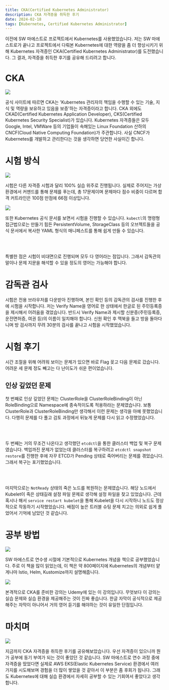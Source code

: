 ```yaml
---
title: CKA(Certified Kubernetes Administrator)
description: CKA 자격증을 취득한 후기
date: 2024-02-18
tags: [Kubernetes, Certified Kubernetes Administrator]
---
```

이전에 SW 마에스트로 프로젝트에서 Kubernetes를 사용했었습니다.
저는 SW 마에스트로가 끝나고 프로젝트에서 다뤄본 Kubernetes에 대한 역량을 좀 더 향상시키기 위해 Kubernetes 자격증인 CKA(Certified Kubernetes Administrator)를 도전했습니다.
그 결과, 자격증을 취득한 후기를 공유해 드리려고 합니다.

# CKA

![](1.png)

공식 사이트에 따르면 CKA는 'Kubernetes 관리자의 책임을 수행할 수 있는 기술, 지식 및 역량을 보유하고 있음을 보증'하는 자격증이라고 합니다.
CKA 외에도 CKAD(Certified Kubernetes Application Developer), CKS(Certified Kubernetes Security Specialist)가 있습니다.
Kubernetes 자격증들은 모두 Google, Intel, VMWare 등의 기업들이 속해있는 Linux Foundation 산하의 CNCF(Cloud Native Computing Foundation)가 주관합니다.
사실 CNCF가 Kubernetes를 개발하고 관리한다는 것을 생각하면 당연한 사실이긴 합니다.

# 시험 방식

![](2.png)

시험은 다른 자격증 시험과 달리 100% 실습 위주로 진행됩니다.
실제로 주어지는 가상 환경에서 커맨드를 통해 문제를 푸는데, 총 17문제이며 문제마다 점수 비중이 다르며 합격 커트라인은 100점 만점에 66점 이상입니다.

![](3.png)

또한 Kubernetes 공식 문서를 보면서 시험을 진행할 수 있습니다.
`kubectl`의 명령형 접근법으로는 만들기 힘든 PersistentVolume, StorageClass 등의 오브젝트들을 공식 문서에서 복사한 YAML 형식의 매니페스트를 통해 쉽게 만들 수 있습니다.

<br /><br />

특별한 점은 시험이 비대면으로 진행되며 모두 다 영어라는 점입니다.
그래서 감독관의 말이나 문제 지문을 해석할 수 있을 정도의 영어는 가능해야 합니다.

# 감독관 검사

시험은 전용 브라우저를 다운받아 진행하며, 본인 확인 등의 감독관의 검사를 진행한 후에 시험을 시작합니다.
저는 Verify Name을 영어로 한 상태에서 한글로 된 주민등록증을 제시해서 어려움을 겪었습니다.
반드시 Verify Name과 제시할 신분증(주민등록증, 운전면허증, 여권 등)의 이름이 일치해야 합니다.
신원 확인 후 맥북을 들고 방을 돌아다니며 방 검사까지 무려 30분의 검사를 끝나고 시험을 시작했었습니다.

# 시험 후기

시간 조절을 위해 어려워 보이는 문제가 있으면 바로 Flag 꽂고 다음 문제로 갔습니다.
어려운 세 문제 정도 빼고는 다 난이도가 쉬운 편이었습니다.

## 인상 깊었던 문제

첫 번째로 인상 깊었던 문제는 ClusterRole을 ClusterRoleBinding이 아닌 RoleBinding으로 Namespace에 종속적이도록 적용하라는 문제였습니다.
보통 ClusterRole과 ClusterRoleBinding만 생각해서 이런 문제는 생각을 아예 못했었습니다.
다행히 문제를 다 풀고 검토 과정에서 뒤늦게 문제를 다시 읽고 수정했었습니다.

<br /><br />

두 번째는 거의 무조건 나온다고 생각했던 `etcdctl`을 통한 클러스터 백업 및 복구 문제였습니다.
백업까진 문제가 없었는데 클러스터를 복구하려고 `etcdctl snapshot restore`를 진행한 후에 자꾸 ETCD가 Pending 상태로 죽어버리는 문제를 겪었습니다.
그래서 복구는 포기했었습니다.

<br /><br />

마지막으로는 `NotReady` 상태의 죽은 노드를 복원하는 문제였습니다.
해당 노드에서 Kubelet이 죽은 상태길래 설정 파일 문제로 생각해 설정 파일을 찾고 있었습니다.
근데 혹시나 해서 `service restart kubelet`을 통해 Kubelet을 다시 시작하니 노드도 정상적으로 작동하기 시작했었습니다.
배점이 높은 트러블 슈팅 문제 치고는 의외로 쉽게 풀었어서 기억에 남았던 것 같습니다.

# 공부 방법

![](4.jpeg)

SW 마에스트로 연수생 시절에 기본적으로 Kubernetes 개념을 책으로 공부했었습니다.
주로 이 책을 많이 읽었는데, 이 책은 약 800페이지에 Kubernetes의 개념부터 얕게나마 Istio, Helm, Kustomize까지 설명해줍니다.

![](5.png)

본격적으로 CKA를 준비한 강의는 Udemy에 있는 이 강의입니다.
무엇보다 이 강의는 실습 문제와 실습 환경을 제공해주는 것이 진짜 좋습니다.
한글 자막이 공식적으로 제공해주는 자막이 아니어서 거의 영어 듣기를 해야하는 것이 유일한 단점입니다.

# 마치며

![](6.jpg)

지금까지 CKA 자격증을 취득한 후기를 공유해보았습니다.
우선 자격증이 있으니까 뭔가 공부에 동기 부여가 되는 것이 좋았던 것 같습니다.
SW 마에스트로 연수 과정 중에 자격증을 땄었다면 실제로 AWS EKS(Elastic Kubernetes Service) 환경에서 여러 가지를 시도해보며 경험을 더 많이 쌓았을 것 같아서 이 부분은 좀 후회가 됩니다.
그래도 Kubernetes에 대해 실습 환경에서 자세히 공부할 수 있는 기회여서 좋았다고 생각합니다.
